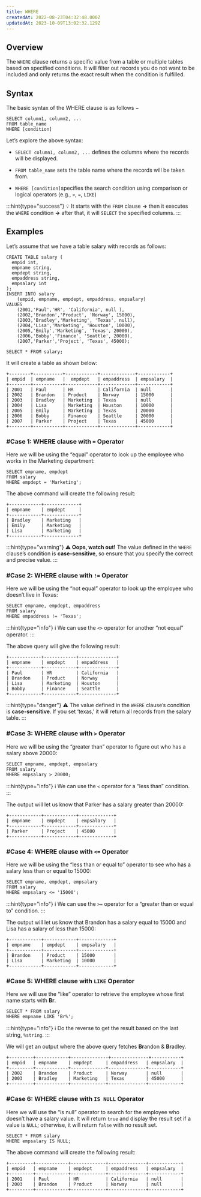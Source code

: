 ```yaml
---
title: WHERE
createdAt: 2022-08-23T04:32:48.000Z
updatedAt: 2023-10-09T13:02:32.129Z
---
```


## Overview

The `WHERE` clause returns a specific value from a table or multiple tables based on specified conditions. It will filter out records you do not want to be included and only returns the exact result when the condition is fulfilled.

## Syntax

The basic syntax of the WHERE clause is as follows −

```pgsql
SELECT column1, column2, ...
FROM table_name
WHERE [condition]
```

Let’s explore the above syntax:

*   `SELECT column1, column2, ...` defines the columns where the records will be displayed.


*   `FROM table_name` sets the table name where the records will be taken from.


*   `WHERE [condition]`specifies the search condition using comparison or logical operators (e.g., `>`, `=`, `LIKE`)

:::hint{type="success"}
💡 It starts with the `FROM` clause **->** then it executes the `WHERE` condition **->** after that, it will `SELECT` the specified columns.
:::

## Examples

Let’s assume that we have a table salary with records as follows:

```pgsql
CREATE TABLE salary (
  empid int,
  empname string,
  empdept string,
  empaddress string,
  empsalary int
);
INSERT INTO salary 
    (empid, empname, empdept, empaddress, empsalary) 
VALUES 
    (2001,'Paul','HR', 'California', null ),
    (2002,'Brandon','Product', 'Norway', 15000),
    (2003,'Bradley','Marketing', 'Texas', null),
    (2004,'Lisa','Marketing', 'Houston', 10000),
    (2005,'Emily','Marketing', 'Texas', 20000),
    (2006,'Bobby','Finance', 'Seattle', 20000),
    (2007,'Parker','Project', 'Texas', 45000);
```

```pgsql
SELECT * FROM salary;
```

It will create a table as shown below:

```pgsql
+--------+-----------+------------+-------------+------------+
| empid  | empname   |  empdept   | empaddress  | empsalary  |
+--------+-----------+------------+-------------+------------+
| 2001   | Paul      | HR         | California  | null       |  
| 2002   | Brandon   | Product    | Norway      | 15000      |
| 2003   | Bradley   | Marketing  | Texas       | null       |
| 2004   | Lisa      | Marketing  | Houston     | 10000      |
| 2005   | Emily     | Marketing  | Texas       | 20000      |
| 2006   | Bobby     | Finance    | Seattle     | 20000      |
| 2007   | Parker    | Project    | Texas       | 45000      |
+--------+-----------+------------+-------------+------------+
```

### #Case 1: WHERE clause with `=` Operator

Here we will be using the “equal” operator to look up the employee who works in the Marketing department:

```pgsql
SELECT empname, empdept
FROM salary
WHERE empdept = 'Marketing';
```

The above command will create the following result:

```pgsql
+------------+-------------+
| empname    | empdept     |
+------------+-------------+
| Bradley    | Marketing   |
| Emily      | Marketing   | 
| Lisa       | Marketing   |
+------------+-------------+
```

:::hint{type="warning"}
**⚠️ Oops, watch out!** The value defined in the `WHERE` clause’s condition is **case-sensitive**, so ensure that you specify the correct and precise value.
:::

### #Case 2: WHERE clause with `!=` Operator

Here we will be using the “not equal” operator to look up the employee who doesn’t live in Texas:

```pgsql
SELECT empname, empdept, empaddress
FROM salary
WHERE empaddress != 'Texas';
```

:::hint{type="info"}
ℹ️ We can use the `<>` operator for another “not equal” operator.
:::

The above query will give the following result:

```pgsql
+------------+------------+--------------+
| empname    | empdept    | empaddress   |
+------------+------------+--------------+
| Paul       | HR         | California   | 
| Brandon    | Product    | Norway       | 
| Lisa       | Marketing  | Houston      |
| Bobby      | Finance    | Seattle      |
+------------+------------+--------------+
```

:::hint{type="danger"}
⚠️ The value defined in the `WHERE` clause’s condition is **case-sensitive**. If you set ‘texas,’ it will return all records from the salary table.&#x20;
:::

### #Case 3: WHERE clause with `>` Operator

Here we will be using the “greater than” operator to figure out who has a salary above 20000:

```pgsql
SELECT empname, empdept, empsalary
FROM salary
WHERE empsalary > 20000;
```

:::hint{type="info"}
ℹ️ We can use the `<` operator for a “less than” condition.
:::

The output will let us know that Parker has a salary greater than 20000:

```pgsql
+------------+------------+-------------+
| empname    | empdept    | empsalary   |
+------------+------------+-------------+
| Parker     | Project    | 45000       | 
+------------+------------+-------------+
```

### #Case 4: WHERE clause with `<=` Operator

Here we will be using the “less than or equal to” operator to see who has a salary less than or equal to 15000:

```pgsql
SELECT empname, empdept, empsalary
FROM salary
WHERE empsalary <= '15000';
```

:::hint{type="info"}
ℹ️ We can use the `>=` operator for a “greater than or equal to” condition.
:::

The output will let us know that Brandon has a salary equal to 15000 and Lisa has a salary of less than 15000:

```pgsql
+------------+------------+-------------+
| empname    | empdept    | empsalary   |
+------------+------------+-------------+
| Brandon    | Product    | 15000       | 
| Lisa       | Marketing  | 10000       |
+------------+------------+-------------+
```

### #Case 5: WHERE clause with `LIKE` Operator

Here we will use the “like” operator to retrieve the employee whose first name starts with **Br**.

```pgsql
SELECT * FROM salary
WHERE empname LIKE 'Br%';
```

:::hint{type="info"}
ℹ️ Do the reverse to get the result based on the last string, `%string`.
:::

We will get an output where the above query fetches **Br**andon & **Br**adley.

```pgsql
+---------+------------+--------------+--------------+-----------+
| empid   | empname    | empdept     | empaddress   | empsalary  |
+---------+------------+-------------+--------------+------------+
| 2002    | Brandon    | Product     | Norway       | null       |
| 2003    | Bradley    | Marketing   | Texas        | 45000      |
+---------+------------+-------------+--------------+------------+
```

### #Case 6: WHERE clause with `IS NULL` Operator

Here we will use the “is null” operator to search for the employee who doesn’t have a salary value. It will return `true` and display the result set if a value is `NULL`; otherwise, it will return `false` with no result set.

```pgsql
SELECT * FROM salary
WHERE empsalary IS NULL;
```

The above command will create the following result:

```pgsql
+---------+------------+-------------+--------------+------------+
| empid   | empname    | empdept     | empaddress   | empsalary  |
+---------+------------+-------------+--------------+------------+
| 2001    | Paul       | HR          | California   | null       |
| 2003    | Brandon    | Product     | Norway       | null       |
+---------+------------+-------------+--------------+------------+
```

